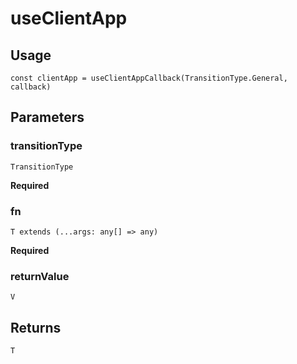
<Meta title="triple-web / useClientAppCallback" />

# useClientApp

## Usage

```tsx
const clientApp = useClientAppCallback(TransitionType.General, callback)
```

## Parameters

### transitionType

`TransitionType`

**Required**

### fn

`T extends (...args: any[] => any)`

**Required**

### returnValue

`V`

## Returns

`T`
